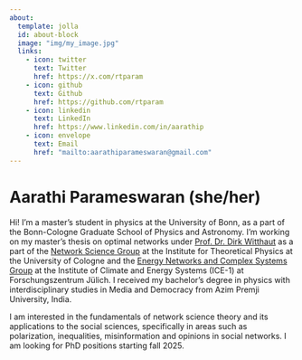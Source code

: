 ```yaml
---
about:
  template: jolla
  id: about-block
  image: "img/my_image.jpg"
  links:
    - icon: twitter
      text: Twitter
      href: https://x.com/rtparam
    - icon: github
      text: Github
      href: https://github.com/rtparam
    - icon: linkedin
      text: LinkedIn
      href: https://www.linkedin.com/in/aarathip
    - icon: envelope
      text: Email
      href: "mailto:aarathiparameswaran@gmail.com"  
---
```


::: {#about-block}
:::

# Aarathi Parameswaran (she/her)

Hi! I'm a master's student in physics at the University of Bonn, as a part of the Bonn-Cologne Graduate School of Physics and Astronomy. I'm working on my master's thesis on optimal networks under [Prof. Dr. Dirk Witthaut](https://www.fz-juelich.de/profile/witthaut_d) as a part of the [Network Science Group](https://www.thp.uni-koeln.de/witthaut/index.html) at the Institute for Theoretical Physics at the University of Cologne and the [Energy Networks and Complex Systems Group](https://www.fz-juelich.de/en/ice/ice-1/research/research-groups/energy-networks-and-complex-systems) at the Institute of Climate and Energy Systems (ICE-1) at Forschungszentrum Jülich. I received my bachelor's degree in physics with interdisciplinary studies in Media and Democracy from Azim Premji University, India. 

I am interested in the fundamentals of network science theory and its applications to the social sciences, specifically in areas such as polarization, inequalities, misinformation and opinions in social networks. I am looking for PhD positions starting fall 2025.


